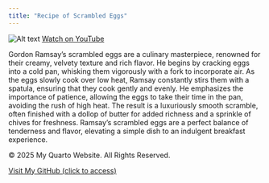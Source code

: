 ```yaml
---
title: "Recipe of Scrambled Eggs"
---
```


![Alt text](https://img.youtube.com/vi/i-qCuzdlTpY/maxresdefault.jpg)
[Watch on YouTube](https://www.youtube.com/watch?v=i-qCuzdlTpY)

Gordon Ramsay's scrambled eggs are a culinary masterpiece, renowned for their creamy, velvety texture and rich flavor. He begins by cracking eggs into a cold pan, whisking them vigorously with a fork to incorporate air. As the eggs slowly cook over low heat, Ramsay constantly stirs them with a spatula, ensuring that they cook gently and evenly. He emphasizes the importance of patience, allowing the eggs to take their time in the pan, avoiding the rush of high heat. The result is a luxuriously smooth scramble, often finished with a dollop of butter for added richness and a sprinkle of chives for freshness. Ramsay's scrambled eggs are a perfect balance of tenderness and flavor, elevating a simple dish to an indulgent breakfast experience.

<!-- Footer -->
<div class="footer">
  <p>&copy; 2025 My Quarto Website. All Rights Reserved.</p>
  <p><a href="https://github.com/rcrashford/rcrashford.github.io">Visit My GitHub (click to access)</a></p>
</div>